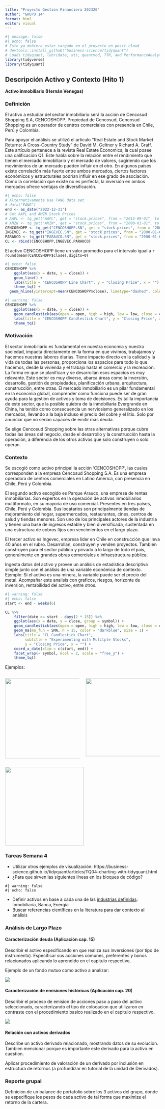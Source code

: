```yaml
---
title: "Proyecto Gestión Financiera 202320"
author: "GRUPO 14"
format: html
editor: visual
---
```


```r
#| message: false
#| echo: false
# Esto ya debiera estar cargado en el proyecto en posit.cloud
# devtools::install_github("business-science/tidyquant")
# Loads tidyquant, lubridate, xts, quantmod, TTR, and PerformanceAnalytics
library(tidyverse)
library(tidyquant)  
```

## Descripción Activo y Contexto (Hito 1)

**Activo inmobiliario (Hernán Venegas)**

### Definición

El activo a estudiar del sector inmobiliario será la acción de Cencosud Shopping S.A, CENCOSHOPP. Propiedad de Cencosud, Cencosud Shopping es un operador de centros comerciales con presencia en Chile, Perú y Colombia.

Para apoyar el análisis se utilizó el artículo "Real Estate and Stock Market Returns: A Cross-Country Study" de David M. Geltner y Richard A. Graff. Este artículo pertenece a la revista Real Estate Economics, la cual posee una calificación Q1. Este habla sobre la relación entre el rendimiento que tienen el mercado inmobiliario y el mercado de valores, sugiriendo que los movimientos de un mercado pueden influir en el otro. En algunos países existe correlación más fuerte entre ambos mercados, ciertos factores económicos y estructurales podrían influir en ese grado de asociación. Como la correlación que existe no es perfecta, la inversión en ambos mercados ofrece ventajas de diversificación.

```r
#| echo: false
# Alternativamente Use FANG data set
# data("FANG") 
end <- as_date("2022-12-31")
# Get AAPL and AMZN Stock Prices
# AAPL <- tq_get("AAPL", get = "stock.prices", from = "2015-09-01", to = end)
# AMZN <- tq_get("AMZN", get = "stock.prices", from = "2000-01-01", to = end)
CENCOSHOPP <- tq_get("CENCOSHOPP.SN", get = "stock.prices", from = "2000-01-01", to = end)
INGEVEC <- tq_get("INGEVEC.SN", get = "stock.prices", from = "2000-01-01", to = end)
PARAUCO <- tq_get("PARAUCO.SN", get = "stock.prices", from = "2000-01-01", to = end)
CL <- rbind(CENCOSHOPP,INGEVEC,PARAUCO)
```

El activo CENCOSHOPP tiene un valor promedio para el intervalo igual a `r round(mean(CENCOSHOPP$close),digits=0)`

```r
#| echo: false
CENCOSHOPP %>%
    ggplot(aes(x = date, y = close)) +
    geom_line() +
    labs(title = "CENCOSHOPP Line Chart", y = "Closing Price", x = "") + 
    theme_tq() +
  geom_hline(yintercept=mean(CENCOSHOPP$close), linetype="dashed", color = "red")
```

```r
#| warning: false
CENCOSHOPP %>%
    ggplot(aes(x = date, y = close)) +
    geom_candlestick(aes(open = open, high = high, low = low, close = close)) +
    labs(title = "CENCOSHOPP Candlestick Chart", y = "Closing Price", x = "") +
    theme_tq()
```

### Motivación

El sector inmobiliario es fundamental en nuestra economía y nuestra sociedad, impacta directamente en la forma en que vivimos, trabajamos y hacemos nuestras labores diarias. Tiene impacto directo en la calidad y la vida de todas las personas, proporciona los espacios para todo lo que hacemos, desde la vivienda y el trabajo hasta el comercio y la recreación. La forma en que se planifican y se desarrollan esos espacios es muy relevante. Este sector es muy diverso, abarca áreas como la inversión, desarrollo, gestión de propiedades, planificación urbana, arquitectura, construcción, entre otras. El mercado inmobiliario es un pilar fundamental en la economía global, comprender como funciona puede ser de gran ayuda para la gestión de activos y toma de decisiones. Es tal la importancia de este sector, que la posible quiebra de la inmobiliaria Evergrande en China, ha tenido como consecuencia un nerviosismo generalizado en los mercados, llevando a la baja incluso el precio del cobre y el litio. Solo por anunciar que no serían capaces de emitir más deuda.

Se elige Cencosud Shopping sobre las otras alternativas porque cubre todas las áreas del negocio, desde el desarrollo y la construcción hasta la operación, a diferencia de los otros activos que solo construyen o solo operan.

### Contexto

Se escogió como activo principal la acción 'CENCOSHOPP', las cuales corresponden a la empresa Cencosud Shopping S.A. Es una empresa operadora de centros comerciales en Latino América, con presencia en Chile, Perú y Colombia.

El segundo activo escogido es Parque Arauco, una empresa de rentas inmobiliarias. Son expertos en la operación de activos inmobiliarios multiformato, en su mayoría de uso comercial. Presentes en tres países, Chile, Perú y Colombia. Sus locatarios son principalmente tiendas de mejoramiento del hogar, supermercados, restaurantes, cines, centros de salud y tiendas menores. Son uno de los principales actores de la industria y tienen una base de ingresos estable y bien diversificada, sustentada en una estructura de cobros fijos con vencimientos en el largo plazo.

El tercer activo es Ingevec, empresa líder en Chile en construcción que lleva 40 años en el rubro. Desarrollan, construyen y venden proyectos. También construyen para el sector público y privado a lo largo de todo el país, generalmente en grandes obras comerciales e infraestructura pública.

Ingesta datos del activo y provee un análisis de estadística descriptiva simple junto con el análisis de una variable económica de contexto. Ejemplo: Si el activo es una minera, la variable puede ser el precio del metal. Acompañar este analisis con graficos, riesgos, horizonte de inversion, rentabilidad del activo, entre otros.

```r
#| warning: false
#| echo: false
start <- end - weeks(6)

CL %>%
    filter(date >= start - days(2 * 15)) %>%
    ggplot(aes(x = date, y = close, group = symbol)) +
    geom_candlestick(aes(open = open, high = high, low = low, close = close)) +
    geom_ma(ma_fun = SMA, n = 15, color = "darkblue", size = 1) +
    labs(title = "CL Candlestick Chart", 
         subtitle = "Experimenting with Mulitple Stocks",
         y = "Closing Price", x = "") + 
    coord_x_date(xlim = c(start, end)) +
    facet_wrap(~ symbol, ncol = 2, scale = "free_y") +
    theme_tq()
```

Ejemplos:

::: columns
::: {.column width="50%"}
![](photos/Captura%20de%20pantalla%202023-08-22%20102815.png){fig-align="left" width="261"}
:::

::: {.column width="50%"}
![](photos/Captura%20de%20pantalla%202023-08-22%20103005.png){fig-align="right" width="254"}
:::
:::

![](photos/Captura%20de%20pantalla%202023-08-22%20103037.png){fig-align="left" width="256"}

### Tareas Semana 4

-   Utilizar otros ejemplos de visualización: https://business-science.github.io/tidyquant/articles/TQ04-charting-with-tidyquant.html
-   ¿Para que sirven las siguientes líneas en los bloques de código?

```         
#| warning: false
#| echo: false
```

-   Definir activos en base a cada una de las [industrias definidas](https://uandes.instructure.com/courses/28266/pages/proyecto-del-curso): Inmobiliaria, Banca, Energía
-   Buscar referencias científicas en la literatura para dar contexto al análisis

### Análisis de Largo Plazo

#### Caracterización deuda (Aplicación cap. 15)

Describir el activo especificando en que realiza sus inversiones (por tipo de instrumento). Especificar sus acciones comunes, preferentes y bonos relacionados aplicando lo aprendido en el capitulo respectivo.

Ejemplo de un fondo mutuo como activo a analizar:

![](photos/Captura%20de%20pantalla%202023-08-22%20112340.png){fig-align="center"}

#### Caracterización de emisiones históricas (Aplicación cap. 20)

Describir el proceso de emision de acciones paso a paso del activo seleccionado, caracterizando el tipo de colocacion que utilizaron en contraste con el procedimiento basico realizado en el capitulo respectivo.

![](photos/Captura%20de%20pantalla%202023-08-22%20111527.png){fig-align="center"}

#### Relación con activos derivados

Describe un activo derivado relacionado, mostrando datos de su evolucion. Tambien mencionar porque es importante este derivado para la activo en cuestion.

Aplicar procedimiento de valoración de un derivado por inclusión en estructura de retornos (a profundizar en tutorial de la unidad de Derivados).

### Reporte grupal

Definicion de un balance de portafolio sobre los 3 activos del grupo, donde se especifique los pesos de cada activo de tal forma que maximize el retorno de la cartera.
